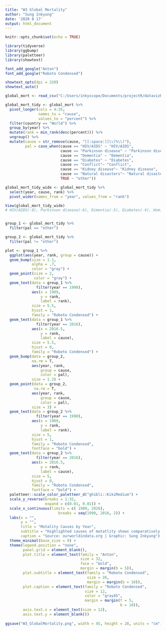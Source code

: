 ```yaml
---
title: "W3 Global Mortality"
author: "Sung Inkyung"
date: '2020 8 17'
output: html_document
---
```


```r
knitr::opts_chunk$set(echo = TRUE)
```

```r
library(tidyverse)
library(ggbump)
library(paletteer)
library(showtext)

font_add_google("Anton")
font_add_google("Roboto Condensed")

showtext_opts(dpi = 320)
showtext_auto()
```


```r
global_mort <- read_csv("C:/Users/inkyscope/Documents/projectR/datavizRscope/2018/week3/data/global_mortality.csv")
```


```r
global_mort_tidy <- global_mort %>% 
  pivot_longer(cols = 4:35, 
               names_to = "cause",
               values_to = "percent") %>% 
  filter(country == "World") %>% 
  group_by(year) %>% 
  mutate(rank = min_rank(desc(percent))) %>% 
  ungroup() %>% 
  mutate(cause = str_remove(cause, "[[:space:]]\\(%\\)"),
         pal = case_when(cause == "HIV/AIDS" ~ "HIV/AIDS",
                         cause == "Parkinson disease" ~ "Parkinson disease",
                         cause == "Dementia" ~ "Dementia",
                         cause == "Diabetes" ~ "Diabetes", 
                         cause == "Conflict"~ "Conflict",
                         cause == "Kidney disease"~ "Kidney disease",
                         cause == "Natural disasters"~ "Natural disasters",
                         TRUE ~ "other")) 

global_mort_tidy_wide <- global_mort_tidy %>%  
  select(year, cause, rank) %>% 
  pivot_wider(names_from = "year", values_from = "rank")

View(global_mort_tidy_wide)
# HIV/AIDS(-8), Parkinson disease(-6), Dimentia(-5), Diabetes(-4), Homicide(-4), Kidney disease(-3), Liver disease(-2), Alcohol disorders(-2)


group_1 <- global_mort_tidy %>% 
  filter(pal == "other")

group_2 <- global_mort_tidy %>% 
  filter(pal != "other")

```

```r
plot <- group_1 %>% 
  ggplot(aes(year, rank, group = cause)) +
  geom_bump(size = 1.1,
            alpha = .7,
            color = "gray") +
  geom_point(size = 2, 
             color = "gray") +
  geom_text(data = group_1 %>% 
              filter(year == 1990),
            aes(x = 1989, 
                y = rank,
                label = rank),
            size = 5.5, 
            hjust = 1, 
            family = "Roboto Condensed") +
  geom_text(data = group_1 %>% 
              filter(year == 2016),
            aes(x = 2016.5, 
                y = rank, 
                label = cause),
            size = 5.5, 
            hjust = 0,
            family = "Roboto Condensed") +
  geom_bump(data = group_2,
            na.rm = T,
            aes(year, rank, 
                group = cause, 
                color = pal),
            size = 1.3) +
  geom_point(data = group_2,
             na.rm = T,
            aes(year, rank, 
                group = cause, 
                color = pal),
            size = 3) +
  geom_text(data = group_2 %>% 
              filter(year == 1990),
            aes(x = 1989, 
                y = rank,
                label = rank),
            size = 5, 
            hjust = 1, 
            family = "Roboto Condensed",
            fontface = "bold") +
  geom_text(data = group_2 %>% 
              filter(year == 2016),
            aes(x = 2016.5, 
                y = rank, 
                label = cause),
            size = 5, 
            hjust = 0,
            family = "Roboto Condensed",
            fontface = "bold") +
  paletteer::scale_color_paletteer_d("ghibli::KikiMedium") +
  scale_y_reverse(breaks = 1:32,
                  expand = c(0.01, 0.01)) +
  scale_x_continuous(limits = c( 1989, 2026),
                        breaks = seq(1990, 2016, 2)) +
  labs(x = "",
       y = "",
       title = "Motality Causes by Year",
       subtitle = "Highlighted causes of motatlity shows comparatively fluctuations over years",
       caption = "Source: ourworldindata.org | Graphic: Sung Inkyung") +
  theme_minimal(base_size = 9) +
  theme(legend.position = "none",
        panel.grid = element_blank(),
        plot.title = element_text(family = "Anton",
                                  size = 32,
                                  face = "bold",
                                  margin = margin(b = 5)),
        plot.subtitle = element_text(family = "Roboto Condensed",
                                     size = 26,
                                     margin = margin(b = 10)),
        plot.caption = element_text(family = "Roboto Condensed",
                                    size = 12,
                                    color = "gray45",
                                    margin = margin(t = 5,
                                                    b = 10)),
        axis.text.x = element_text(size = 12),
        axis.text.y = element_blank())
  
ggsave("W3_GlobalMortality.png", width = 45, height = 28, units = "cm")
```

